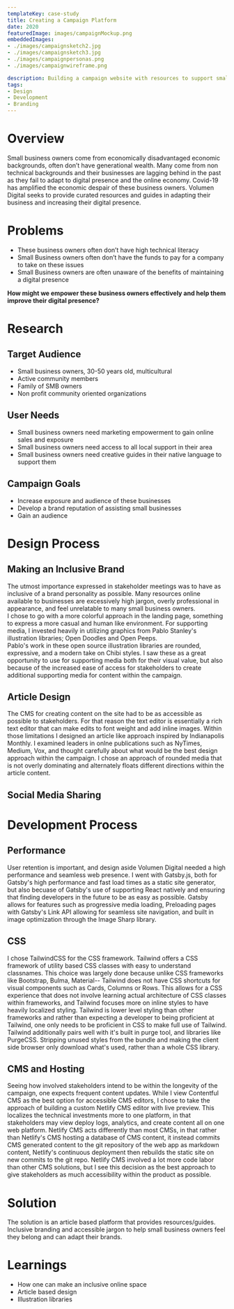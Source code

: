 ```yaml
---
templateKey: case-study
title: Creating a Campaign Platform 
date: 2020
featuredImage: images/campaignMockup.png
embeddedImages:
- ./images/campaignsketch2.jpg
- ./images/campaignsketch3.jpg
- ./images/campaignpersonas.png
- ./images/campaignwireframe.png

description: Building a campaign website with resources to support small business owners.
tags:
- Design
- Development
- Branding
---
```

# Overview   
Small business owners come from economically disadvantaged economic backgrounds, often don’t have generational wealth. Many come from non technical backgrounds and their businesses are lagging behind in the past as they fail to adapt to digital presence and the online economy. Covid-19 has amplified the economic despair of these business owners. Volumen Digital seeks to provide curated resources and guides in adapting their business and increasing their digital presence.

# Problems   
- These business owners often don’t have high technical literacy
- Small Business owners often don’t have the funds to pay for a company to take on these issues
- Small Business owners are often unaware of the benefits of maintaining a digital presence

**How might we empower these business owners effectively and help them improve their digital presence?**

# Research 
## Target Audience  
- Small business owners, 30-50 years old, multicultural
- Active community members
- Family of SMB owners
- Non profit community oriented organizations

## User Needs   
- Small business owners need marketing empowerment to gain online sales and exposure
- Small business owners need access to all local support in their area
- Small business owners need creative guides in their native language to support them

## Campaign Goals   
- Increase exposure and audience of these businesses
- Develop a brand reputation of assisting small businesses
- Gain an audience
# Design Process   
## Making an Inclusive Brand   
The utmost importance expressed in stakeholder meetings was to have as inclusive of a brand personality as possible. Many resources online available to businesses are excessively high jargon, overly professional in appearance, and feel unrelatable to many small business owners.   
I chose to go with a more colorful approach in the landing page, something to express a more casual and human like environment. For supporting media, I invested heavily in utilizing graphics from Pablo Stanley's illustration libraries; Open Doodles and Open Peeps.   
Pablo's work in these open source illustration libraries are rounded, expressive, and a modern take on Chibi styles. I saw these as a great opportunity to use for supporting media both for their visual value, but also because of the increased ease of access for stakeholders to create additional supporting media for content within the campaign.
## Article Design
The CMS for creating content on the site had to be as accessible as possible to stakeholders. For that reason the text editor is essentially a rich text editor that can make edits to font weight and add inline images. 
Within those limitations I designed an article like approach inspired by Indianapolis Monthly. I examined leaders in onlne publications such as NyTimes, Medium, Vox, and thought carefully about what would be the best design approach within the campaign. 
I chose an approach of rounded media that is not overly dominating and alternately floats different directions within the article content.
## Social Media Sharing

# Development Process   
## Performance
User retention is important, and design aside Volumen Digital needed a high performance and seamless web presence. I went with Gatsby.js, both for Gatsby's high performance and fast load times as a static site generator, but also becuase of Gatsby's use of supporting React natively and ensuring that finding developers in the future to be as easy as possible. 
Gatsby allows for features such as progressive media loading, Preloading pages with Gatsby's Link API allowing for seamless site navigation, and built in image optimization through the Image Sharp library.   
## CSS   
I chose TailwindCSS for the CSS framework. Tailwind offers a CSS framework of utility based CSS classes with easy to understand classnames. This choice was largely done because unlike CSS frameworks like Bootstrap, Bulma, Material-- Tailwind does not have CSS shortcuts for visual components such as Cards, Columns or Rows. This allows for a CSS experience that does not involve learning actual architecture of CSS classes within frameworks, and Tailwind focuses more on inline styles to have heavily localized styling. Tailwind is lower level styling than other frameworks and rather than expecting a developer to being proficient at Tailwind, one only needs to be proficient in CSS to make full use of Tailwind.
Tailwind additionally pairs well with it's built in purge tool, and libraries like PurgeCSS. Stripping unused styles from the bundle and making the client side browser only download what's used, rather than a whole CSS library.
## CMS and Hosting   
Seeing how involved stakeholders intend to be within the longevity of the campaign, one expects frequent content updates. While I view Contentful CMS as the best option for accessible CMS editors, I chose to take the approach of building a custom Netlify CMS editor with live preview. This localizes the technical investments more to one platform, in that stakeholders may view deploy logs, analytics, and create content all on one web platform.
Netlify CMS acts differently than most CMSs, in that rather than Netlify's CMS hosting a database of CMS content, it instead commits CMS generated content to the git repository of the web app as markdown content, Netlify's continuous deployment then rebuilds the static site on new commits to the git repo. 
Netlify CMS involved a lot more code labor than other CMS solutions, but I see this decision as the best approach to give stakeholders as much accessibility within the product as possible.



# Solution   
The solution is an article based platform that provides resources/guides. Inclusive branding and accessible jargon to help small business owners feel they belong and can adapt their brands.

# Learnings   
- How one can make an inclusive online space
- Article based design
- Illustration libraries






